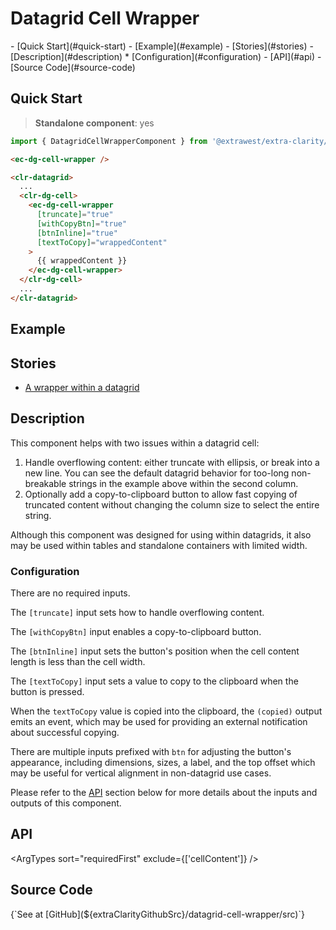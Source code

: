 


<style>
  { docsStylePatch }
</style>

<Meta
  of={WrapperStories}
  name="Overview"
/>

# Datagrid Cell Wrapper

<div className="table-of-contents">
  - [Quick Start](#quick-start)
  - [Example](#example)
  - [Stories](#stories)
  - [Description](#description)
    * [Configuration](#configuration)
  - [API](#api)
  - [Source Code](#source-code)
</div>

## Quick Start

> **Standalone component**: yes

```typescript
import { DatagridCellWrapperComponent } from '@extrawest/extra-clarity/datagrid-cell-wrapper';
```
```html
<ec-dg-cell-wrapper />
```
```html
<clr-datagrid>
  ...
  <clr-dg-cell>
    <ec-dg-cell-wrapper
      [truncate]="true"
      [withCopyBtn]="true"
      [btnInline]="true"
      [textToCopy]="wrappedContent"
    >
      {{ wrappedContent }}
    </ec-dg-cell-wrapper>
  </clr-dg-cell>
  ...
</clr-datagrid>
```

## Example

<Canvas of={WrapperStories.DocsExampleStory} />

## Stories

* [A wrapper within a datagrid](/story/components-datagrid-cell-wrapper--within-datagrid-story)

## Description

This component helps with two issues within a datagrid cell:
1. Handle overflowing content: either truncate with ellipsis, or break into a new line.
    You can see the default datagrid behavior for too-long non-breakable strings
    in the example above within the second column.
2. Optionally add a copy-to-clipboard button to allow fast copying of truncated content
    without changing the column size to select the entire string.

Although this component was designed for using within datagrids,
it also may be used within tables and standalone containers with limited width.

### Configuration

There are no required inputs.

The `[truncate]` input sets how to handle overflowing content.

The `[withCopyBtn]` input enables a copy-to-clipboard button.

The `[btnInline]` input sets the button's position when the cell content length is less than the cell width.

The `[textToCopy]` input sets a value to copy to the clipboard when the button is pressed.

When the `textToCopy` value is copied into the clipboard, the `(copied)` output emits an event,
which may be used for providing an external notification about successful copying.

There are multiple inputs prefixed with `btn` for adjusting the button's appearance, including dimensions, sizes,
a label, and the top offset which may be useful for vertical alignment in non-datagrid use cases.

Please refer to the [API](#api) section below for more details about the inputs and outputs of this component.

## API

<ArgTypes sort="requiredFirst" exclude={['cellContent']} />

## Source Code

<Markdown>
  {`See at [GitHub](${extraClarityGithubSrc}/datagrid-cell-wrapper/src)`}
</Markdown>

